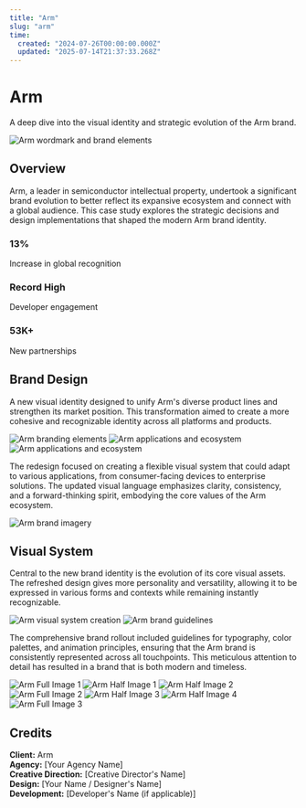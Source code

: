 ```yaml
---
title: "Arm"
slug: "arm"
time:
  created: "2024-07-26T00:00:00.000Z"
  updated: "2025-07-14T21:37:33.268Z"
---
```


# Arm

A deep dive into the visual identity and strategic evolution of the Arm brand.

<Image src="https://raw.githubusercontent.com/maxmcisted7/Nova/main/Screenshot%202025-06-16%20at%2008.28.50.png" alt="Arm wordmark and brand elements" variant="full" />

## Overview

Arm, a leader in semiconductor intellectual property, undertook a significant brand evolution to better reflect its expansive ecosystem and connect with a global audience. This case study explores the strategic decisions and design implementations that shaped the modern Arm brand identity.

<div className="grid grid-cols-1 md:grid-cols-3 gap-8 my-16">
  <div className="flex flex-col">
    <h3 className="text-2xl font-bold text-shiki-blue-light dark:text-shiki-blue-dark">13%</h3>
    <p className="text-muted">Increase in global recognition</p>
  </div>
  <div className="flex flex-col">
    <h3 className="text-2xl font-bold text-shiki-blue-light dark:text-shiki-blue-dark">Record High</h3>
    <p className="text-muted">Developer engagement</p>
  </div>
  <div className="flex flex-col">
    <h3 className="text-2xl font-bold text-shiki-blue-light dark:text-shiki-blue-dark">53K+</h3>
    <p className="text-muted">New partnerships</p>
  </div>
</div>

## Brand Design

A new visual identity designed to unify Arm's diverse product lines and strengthen its market position. This transformation aimed to create a more cohesive and recognizable identity across all platforms and products.

<Image src="https://raw.githubusercontent.com/maxmcisted7/Nova/main/Screenshot%202025-06-16%20at%2008.28.50.png" alt="Arm branding elements" variant="full" />

<ImageGroup className="grid grid-cols-1 md:grid-cols-2 gap-8">
  <Image src="https://raw.githubusercontent.com/maxmcisted7/Nova/main/Screenshot%202025-06-16%20at%2008.28.50.png" alt="Arm applications and ecosystem" fill />
  <Image src="https://raw.githubusercontent.com/maxmcisted7/Nova/main/Screenshot%202025-06-16%20at%2008.28.50.png" alt="Arm applications and ecosystem" fill />
</ImageGroup>

The redesign focused on creating a flexible visual system that could adapt to various applications, from consumer-facing devices to enterprise solutions. The updated visual language emphasizes clarity, consistency, and a forward-thinking spirit, embodying the core values of the Arm ecosystem.

<Image src="https://raw.githubusercontent.com/maxmcisted7/Nova/main/Screenshot%202025-06-16%20at%2008.28.50.png" alt="Arm brand imagery" variant="full" />

## Visual System

Central to the new brand identity is the evolution of its core visual assets. The refreshed design gives more personality and versatility, allowing it to be expressed in various forms and contexts while remaining instantly recognizable.

<ImageGroup className="grid grid-cols-1 md:grid-cols-2 gap-8">
  <Image src="https://raw.githubusercontent.com/maxmcisted7/Nova/main/Screenshot%202025-06-16%20at%2008.28.50.png" alt="Arm visual system creation" fill />
  <Image src="https://raw.githubusercontent.com/maxmcisted7/Nova/main/Screenshot%202025-06-16%20at%2008.28.50.png" alt="Arm brand guidelines" fill />
</ImageGroup>

The comprehensive brand rollout included guidelines for typography, color palettes, and animation principles, ensuring that the Arm brand is consistently represented across all touchpoints. This meticulous attention to detail has resulted in a brand that is both modern and timeless.

<Image src="https://raw.githubusercontent.com/maxmcisted7/Nova/main/Screenshot%202025-06-16%20at%2008.28.50.png" alt="Arm Full Image 1" variant="full" />

<ImageGroup className="grid grid-cols-1 md:grid-cols-2 gap-8">
  <Image src="https://raw.githubusercontent.com/maxmcisted7/Nova/main/Screenshot%202025-06-16%20at%2008.28.50.png" alt="Arm Half Image 1" fill />
  <Image src="https://raw.githubusercontent.com/maxmcisted7/Nova/main/Screenshot%202025-06-16%20at%2008.28.50.png" alt="Arm Half Image 2" fill />
</ImageGroup>

<Image src="https://raw.githubusercontent.com/maxmcisted7/Nova/main/Screenshot%202025-06-16%20at%2008.28.50.png" alt="Arm Full Image 2" variant="full" />

<ImageGroup className="grid grid-cols-1 md:grid-cols-2 gap-8">
  <Image src="https://raw.githubusercontent.com/maxmcisted7/Nova/main/Screenshot%202025-06-16%20at%2008.28.50.png" alt="Arm Half Image 3" fill />
  <Image src="https://raw.githubusercontent.com/maxmcisted7/Nova/main/Screenshot%202025-06-16%20at%2008.28.50.png" alt="Arm Half Image 4" fill />
</ImageGroup>

<Image src="https://raw.githubusercontent.com/maxmcisted7/Nova/main/Screenshot%202025-06-16%20at%2008.28.50.png" alt="Arm Full Image 3" variant="full" />

## Credits

**Client:** Arm  
**Agency:** [Your Agency Name]  
**Creative Direction:** [Creative Director's Name]  
**Design:** [Your Name / Designer's Name]  
**Development:** [Developer's Name (if applicable)] 